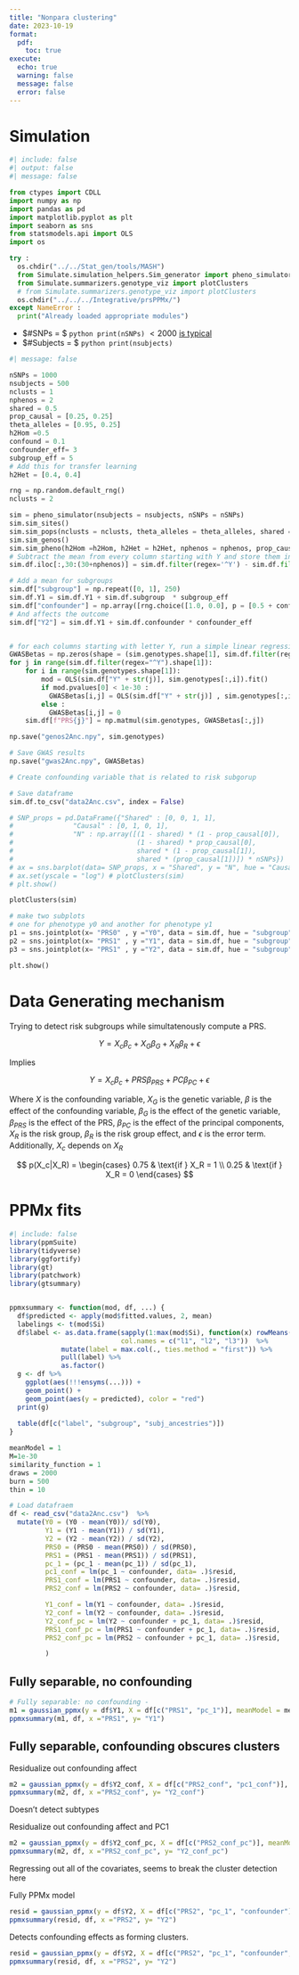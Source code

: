 ```yaml
---
title: "Nonpara clustering"
date: 2023-10-19
format: 
  pdf:
    toc: true
execute: 
  echo: true
  warning: false
  message: false
  error: false
---
```




# Simulation
```python
#| include: false
#| output: false
#| message: false

from ctypes import CDLL 
import numpy as np
import pandas as pd
import matplotlib.pyplot as plt
import seaborn as sns
from statsmodels.api import OLS
import os

try : 
  os.chdir("../../Stat_gen/tools/MASH")
  from Simulate.simulation_helpers.Sim_generator import pheno_simulator
  from Simulate.summarizers.genotype_viz import plotClusters
  # from Simulate.summarizers.genotype_viz import plotClusters
  os.chdir("../../../Integrative/prsPPMx/")
except NameError :
  print("Already loaded appropriate modules")
```
- $\#SNPs = $ `python print(nSNPs)` $< 2000$ [is typical](https://www.ncbi.nlm.nih.gov/pmc/articles/PMC6931355/)
- $\#Subjects = $ `python print(nsubjects)`

```python
#| message: false

nSNPs = 1000
nsubjects = 500
nclusts = 1
nphenos = 2
shared = 0.5
prop_causal = [0.25, 0.25]
theta_alleles = [0.95, 0.25]
h2Hom =0.5
confound = 0.1
confounder_eff= 3
subgroup_eff = 5
# Add this for transfer learning 
h2Het = [0.4, 0.4]

rng = np.random.default_rng()
nclusts = 2 

sim = pheno_simulator(nsubjects = nsubjects, nSNPs = nSNPs)
sim.sim_sites()
sim.sim_pops(nclusts = nclusts, theta_alleles = theta_alleles, shared = shared)
sim.sim_genos()
sim.sim_pheno(h2Hom =h2Hom, h2Het = h2Het, nphenos = nphenos, prop_causal = prop_causal, alpha =-1)
# Subtract the mean from every column starting with Y and store them in the dataframe
sim.df.iloc[:,30:(30+nphenos)] = sim.df.filter(regex='^Y') - sim.df.filter(regex= "^Y").mean()

# Add a mean for subgroups
sim.df["subgroup"] = np.repeat([0, 1], 250)
sim.df.Y1 = sim.df.Y1 + sim.df.subgroup  * subgroup_eff
sim.df["confounder"] = np.array([rng.choice([1.0, 0.0], p = [0.5 + confound, 0.5 - confound] ) if (group == 1) else rng.choice([0.0, 1.0], p = [0.5 + confound, 0.5 - confound]) for group in sim.df.subgroup], dtype = float)
# And affects the outcome
sim.df["Y2"] = sim.df.Y1 + sim.df.confounder * confounder_eff 


# for each columns starting with letter Y, run a simple linear regression with the 
GWASBetas = np.zeros(shape = (sim.genotypes.shape[1], sim.df.filter(regex="^Y").shape[1]))
for j in range(sim.df.filter(regex="^Y").shape[1]):
    for i in range(sim.genotypes.shape[1]):
        mod = OLS(sim.df["Y" + str(j)], sim.genotypes[:,i]).fit()
        if mod.pvalues[0] < 1e-30 :
          GWASBetas[i,j] = OLS(sim.df["Y" + str(j)] , sim.genotypes[:,i]).fit().params[0]
        else :
          GWASBetas[i,j] = 0
    sim.df[f"PRS{j}"] = np.matmul(sim.genotypes, GWASBetas[:,j])

np.save("genos2Anc.npy", sim.genotypes)

# Save GWAS results
np.save("gwas2Anc.npy", GWASBetas)

# Create confounding variable that is related to risk subgorup

# Save dataframe
sim.df.to_csv("data2Anc.csv", index = False)

# SNP_props = pd.DataFrame({"Shared" : [0, 0, 1, 1],
#               "Causal" : [0, 1, 0, 1],
#               "N" : np.array([(1 - shared) * (1 - prop_causal[0]),
#                               (1 - shared) * prop_causal[0],
#                               shared * (1 - prop_causal[1]),
#                               shared * (prop_causal[1])]) * nSNPs})
# ax = sns.barplot(data= SNP_props, x = "Shared", y = "N", hue = "Causal", )
# ax.set(yscale = "log") # plotClusters(sim)
# plt.show()
```

```python
plotClusters(sim)
```


```python
# make two subplots
# one for phenotype y0 and another for phenotype y1
p1 = sns.jointplot(x= "PRS0" , y ="Y0", data = sim.df, hue = "subgroup")
p2 = sns.jointplot(x= "PRS1" , y ="Y1", data = sim.df, hue = "subgroup")
p3 = sns.jointplot(x= "PRS1" , y ="Y2", data = sim.df, hue = "subgroup")

plt.show()
```




# Data Generating mechanism

Trying to detect risk subgroups while simultatenously compute a PRS.

$$
  Y = X_cβ_c + X_Gβ_G + X_Rβ_R + ϵ
$$

Implies

$$
  Y = X_cβ_c + PRSβ_{PRS} + PCβ_{PC} + ϵ
$$

Where $X$ is the confounding variable, $X_G$ is the genetic variable, $β$ is the effect of the confounding variable, $β_G$ is the effect of the genetic variable, $β_{PRS}$ is the effect of the PRS, $β_{PC}$ is the effect of the principal components, $X_R$ is the risk group, $β_R$ is the risk group effect, and $ϵ$ is the error term. Additionally, $X_c$ depends on $X_R$

$$
  p(X_c|X_R) = \begin{cases} 
  0.75 & \text{if } X_R = 1 \\
  0.25 & \text{if } X_R = 0
\end{cases}
$$


# PPMx fits
```r
#| include: false
library(ppmSuite)
library(tidyverse)
library(ggfortify)
library(gt)
library(patchwork)
library(gtsummary)


ppmxsummary <- function(mod, df, ...) {
  df$predicted <- apply(mod$fitted.values, 2, mean)
  labelings <- t(mod$Si)
  df$label <- as.data.frame(sapply(1:max(mod$Si), function(x) rowMeans(labelings ==x)),
                            col.names = c("l1", "l2", "l3"))  %>%
             mutate(label = max.col(., ties.method = "first")) %>%
             pull(label) %>%
             as.factor()
  g <- df %>%
    ggplot(aes(!!!ensyms(...))) +
    geom_point() +
    geom_point(aes(y = predicted), color = "red") 
  print(g)
 
  table(df[c("label", "subgroup", "subj_ancestries")])
}

meanModel = 1
M=1e-30
similarity_function = 1
draws = 2000
burn = 500
thin = 10

# Load datafraem
df <- read_csv("data2Anc.csv")  %>%
  mutate(Y0 = (Y0 - mean(Y0))/ sd(Y0),
         Y1 = (Y1 - mean(Y1)) / sd(Y1),
         Y2 = (Y2 - mean(Y2)) / sd(Y2),
         PRS0 = (PRS0 - mean(PRS0)) / sd(PRS0),
         PRS1 = (PRS1 - mean(PRS1)) / sd(PRS1), 
         pc_1 = (pc_1 - mean(pc_1)) / sd(pc_1),
         pc1_conf = lm(pc_1 ~ confounder, data= .)$resid,
         PRS1_conf = lm(PRS1 ~ confounder, data= .)$resid,
         PRS2_conf = lm(PRS2 ~ confounder, data= .)$resid,

         Y1_conf = lm(Y1 ~ confounder, data= .)$resid,
         Y2_conf = lm(Y2 ~ confounder, data= .)$resid,
         Y2_conf_pc = lm(Y2 ~ confounder + pc_1, data= .)$resid,
         PRS1_conf_pc = lm(PRS1 ~ confounder + pc_1, data= .)$resid,
         PRS2_conf_pc = lm(PRS2 ~ confounder + pc_1, data= .)$resid,

         )
```

## Fully separable, no confounding
```r
# Fully separable: no confounding - 
m1 = gaussian_ppmx(y = df$Y1, X = df[c("PRS1", "pc_1")], meanModel = meanModel, M = M, similarity_function = similarity_function, draws = draws, burn = burn, thin = thin)
ppmxsummary(m1, df, x ="PRS1", y= "Y1")
```


## Fully separable, confounding obscures clusters
Residualize out confounding affect
```r
m2 = gaussian_ppmx(y = df$Y2_conf, X = df[c("PRS2_conf", "pc1_conf")], meanModel = meanModel, M = M, similarity_function = similarity_function, draws = draws, burn = burn, thin = thin)
ppmxsummary(m2, df, x ="PRS2_conf", y= "Y2_conf")
```
Doesn't detect subtypes

Residualize out confounding affect and PC1
```r
m2 = gaussian_ppmx(y = df$Y2_conf_pc, X = df[c("PRS2_conf_pc")], meanModel = meanModel, M = M, similarity_function = similarity_function, draws = draws, burn = burn, thin = thin)
ppmxsummary(m2, df, x ="PRS2_conf_pc", y= "Y2_conf_pc")
```
Regressing out all of the covariates, seems to break the cluster detection here


Fully PPMx model

```r
resid = gaussian_ppmx(y = df$Y2, X = df[c("PRS2", "pc_1", "confounder")], meanModel = meanModel, M = M, similarity_function = similarity_function, draws = draws, burn = burn, thin = thin)
ppmxsummary(resid, df, x ="PRS2", y= "Y2")
```
Detects confounding effects as forming clusters.


```r
resid = gaussian_ppmx(y = df$Y2, X = df[c("PRS2", "pc_1", "confounder", "subgroup")], meanModel = meanModel, M = M, similarity_function = similarity_function, draws = draws, burn = burn, thin = thin)
ppmxsummary(resid, df, x ="PRS2", y= "Y2")
```


